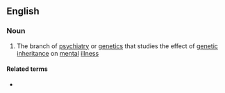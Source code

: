 ==English==

===Noun===
{{wikipedia}}
{{en-noun|-}}

# {{lb|en|medicine}} The branch of [[psychiatry]] or [[genetics]] that studies the effect of [[genetic]] [[inheritance]] on [[mental]] [[illness]]

====Related terms====
* {{l|en|psychogeneticist}}